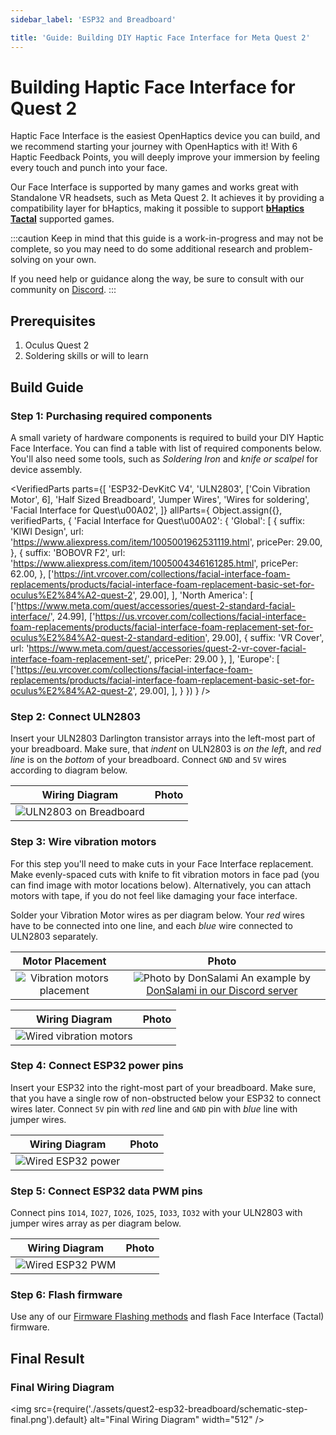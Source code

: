 ```yaml
---
sidebar_label: 'ESP32 and Breadboard'

title: 'Guide: Building DIY Haptic Face Interface for Meta Quest 2'
---
```


# Building Haptic Face Interface for Quest 2

Haptic Face Interface is the easiest OpenHaptics device you can build, and we recommend starting your journey with OpenHaptics with it! With 6 Haptic Feedback Points, you will deeply improve your immersion by feeling every touch and punch into your face.

Our Face Interface is supported by many games and works great with Standalone VR headsets, such as Meta Quest 2. It achieves it by providing a compatibility layer for bHaptics, making it possible to support **[bHaptics Tactal](https://www.bhaptics.com/tactsuit/tactal)** supported games.

:::caution
Keep in mind that this guide is a work-in-progress and may not be complete, so you may need to do some additional research and problem-solving on your own.

If you need help or guidance along the way, be sure to consult with our community on [Discord](https://discord.gg/YUtRKAqty2).
:::

## Prerequisites

1. Oculus Quest 2
2. Soldering skills or will to learn

## Build Guide

### Step 1: Purchasing required components

A small variety of hardware components is required to build your DIY Haptic Face Interface. You can find a table with list of required components below. You'll also need some tools, such as _Soldering Iron_ and _knife or scalpel_ for device assembly.

<VerifiedParts
  parts={[
    'ESP32-DevKitC V4',
    'ULN2803',
    ['Coin Vibration Motor', 6],
    'Half Sized Breadboard',
    'Jumper Wires',
    'Wires for soldering',
    'Facial Interface for Quest\u00A02',
  ]}
  allParts={
    Object.assign({}, verifiedParts, {
      'Facial Interface for Quest\u00A02': {
        'Global': [
          {
            suffix: 'KIWI Design',
            url: 'https://www.aliexpress.com/item/1005001962531119.html',
            pricePer: 29.00,
          },
          {
            suffix: 'BOBOVR F2',
            url: 'https://www.aliexpress.com/item/1005004346161285.html',
            pricePer: 62.00,
          },
          ['https://int.vrcover.com/collections/facial-interface-foam-replacements/products/facial-interface-foam-replacement-basic-set-for-oculus%E2%84%A2-quest-2', 29.00],
        ],
        'North America': [
          ['https://www.meta.com/quest/accessories/quest-2-standard-facial-interface/', 24.99],
          ['https://us.vrcover.com/collections/facial-interface-foam-replacements/products/facial-interface-foam-replacement-set-for-oculus%E2%84%A2-quest-2-standard-edition', 29.00],
          {
            suffix: 'VR Cover',
            url: 'https://www.meta.com/quest/accessories/quest-2-vr-cover-facial-interface-foam-replacement-set/',
            pricePer: 29.00
          },
        ],
        'Europe': [
          ['https://eu.vrcover.com/collections/facial-interface-foam-replacements/products/facial-interface-foam-replacement-basic-set-for-oculus%E2%84%A2-quest-2', 29.00],
        ],
      }
    })
  }
/>

<!-- I know it's a dirty trick -->
<style>
  {`
    table:not(.verified-parts__table) {
      display: table;
      width: 100%;
      table-layout: fixed;
    }
    table:not(.verified-parts__table) thead tr th {
      width: 50%;
    }
  `}
</style>

### Step 2: Connect ULN2803

Insert your ULN2803 Darlington transistor arrays into the left-most part of your breadboard. Make sure, that _indent_ on ULN2803 is _on the left_, and _red line_ is on the _bottom_ of your breadboard. Connect `GND` and `5V` wires according to diagram below.

| Wiring Diagram | Photo |
| :------------: | :---: |
| ![ULN2803 on Breadboard](./assets/quest2-esp32-breadboard/schematic-step-2.png) |  |

### Step 3: Wire vibration motors

For this step you'll need to make cuts in your Face Interface replacement. Make evenly-spaced cuts with knife to fit vibration motors in face pad (you can find image with motor locations below).
Alternatively, you can attach motors with tape, if you do not feel like damaging your face interface.

Solder your Vibration Motor wires as per diagram below. Your _red_ wires have to be connected into one line, and each _blue_ wire connected to ULN2803 separately.

| Motor Placement                                                        | Photo |
| :--------------------------------------------------------------------: | :---: |
| ![Vibration motors placement](/img/face-interface-motor-placement.png) | ![Photo by DonSalami](https://media.discordapp.net/attachments/1024776203095257181/1039106722104627240/IMG_20221106_215155.jpg?width=895&height=671) An example by [DonSalami in our Discord server](https://discord.com/channels/966090258104062023/1024776203095257181/1039106722352074782) |


| Wiring Diagram                                                                   | Photo |
| :------------------------------------------------------------------------------: | :---: |
| ![Wired vibration motors](./assets/quest2-esp32-breadboard/schematic-step-3.png) |  |

### Step 4: Connect ESP32 power pins

Insert your ESP32 into the right-most part of your breadboard. Make sure, that you have a single row of non-obstructed below your ESP32 to connect wires later. Connect `5V` pin with _red_ line and `GND` pin with _blue_ line with jumper wires.

| Wiring Diagram                                                              | Photo |
| :-------------------------------------------------------------------------: | :---: |
| ![Wired ESP32 power](./assets/quest2-esp32-breadboard/schematic-step-4.png) |  |

### Step 5: Connect ESP32 data PWM pins

Connect pins `IO14`, `IO27`, `IO26`, `IO25`, `IO33`, `IO32` with your ULN2803 with jumper wires array as per diagram below.

| Wiring Diagram                                                                | Photo |
| :---------------------------------------------------------------------------: | :---: |
| ![Wired ESP32 PWM](./assets/quest2-esp32-breadboard/schematic-step-final.png) |  |

### Step 6: Flash firmware

Use any of our [Firmware Flashing methods](/docs/category/flashing-firmware) and flash Face Interface (Tactal) firmware.

## Final Result

### Final Wiring Diagram

<img
  src={require('./assets/quest2-esp32-breadboard/schematic-step-final.png').default}
  alt="Final Wiring Diagram"
  width="512"
/>